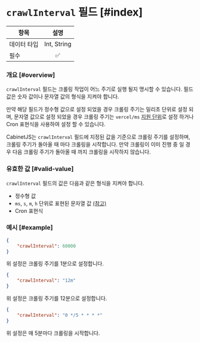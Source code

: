 # `crawlInterval` 필드 [#index]

| 항목     |     설명      |
|--------|:-----------:|
| 데이터 타입 | Int, String |
| 필수     |      ✅      |

### 개요 [#overview]

`crawlInterval` 필드는 크롤링 작업이 어느 주기로 실행 될지 명시할 수 있습니다. 필드 값은 숫자 값이나 문자열 값의 형식을 지켜야 합니다.

만약 해당 필드가 정수형 값으로 설정 되었을 경우 크롤링 주기는 밀리초 단위로 설정 되며, 문자열 값으로 설정 되었을 경우 크롤링 주기는
`vercel/ms` [지원 단위](https://github.com/vercel/ms)로 설정 하거나 Cron 표현식을 사용하여 설정 할 수 있습니다.

CabinetJS는 `crawlInterval` 필드에 지정된 값을 기준으로 크롤링 주기를 설정하며, 크롤링 주기가 돌아올 때 마다 크롤링을 시작합니다.
만약 크롤링이 이미 진행 중 일 경우 다음 크롤링 주기가 돌아올 때 까지 크롤링을 시작하지 않습니다.

### 유효한 값 [#valid-value]

`crawlInterval` 필드의 값은 다음과 같은 형식을 지켜야 합니다.

- 정수형 값
- `ms`, `s`, `m`, `h` 단위로 표현된 문자열 값 [(참고)](https://github.com/vercel/ms)
- Cron 표현식

### 예시 [#example]

```json
{
    "crawlInterval": 60000
}
```

위 설정은 크롤링 주기를 1분으로 설정합니다.

```json
{
    "crawlInterval": "12m"
}
```

위 설정은 크롤링 주기를 12분으로 설정합니다.

```json
{
    "crawlInterval": "0 */5 * * * *"
}
```

위 설정은 매 5분마다 크롤링을 시작합니다.

